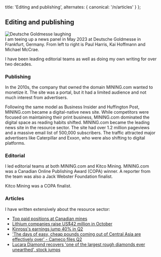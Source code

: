 
  title: 'Editing and publishing',
  alternates: {
    canonical: '/n/articles'
  }
};

## Editing and publishing

<AnimatedName />

<div className="">
  <Image src={dg} alt="Deutsche Goldmesse laughing" />
</div>

<div className="text-sm text-gray-500 mt-2">I am teeing up a news panel in May 2023 at Deutsche Goldmesse in Frankfurt, Germany. From left to right is Paul Harris, Kai Hoffmann and Michael McCrae.</div>

I have been leading editorial teams as well as doing my own writing for over two decades. 

### Publishing

In the 2010s, the company that owned the domain MINING.com wanted to monetize it. The site was a portal, but it had a limited audience and not much interest from advertisers. 

Following the same model as Business Insider and Huffington Post, MINING.com became a digital-native news site. While competitors were focused on maintaining their print business, MINING.com dominated the digital space as reading habits shifted. MINING.com became the leading news site in the resource sector. The site had over 1.2 million pageviews and a massive email list of 500,000 subscribers. The traffic attracted major advertisers like Caterpillar and Exxon, who were also shifting to digital platforms. 

### Editorial

I led editorial teams at both MINING.com and Kitco Mining. MINING.com was a Canadian Online Publishing Award (COPA) winner. A reporter from the team was also a Jack Webster Foundation finalist. 

Kitco Mining was a COPA finalist. 

### Articles

I have written extensively about the resource sector: 

- [Top paid positions at Canadian mines](https://www.linkedin.com/pulse/top-paid-positions-canadian-mines-michael-allan-mccrae-mba-cma/?trackingId=JXQz4CdqRtmCQf99vP2aPQ%3D%3D)
- [Lithium companies raise US$42 million in October](https://www.linkedin.com/pulse/lithium-companies-raise-us42-million-october-mccrae-mba-cma/?trackingId=JXQz4CdqRtmCQf99vP2aPQ%3D%3D)
- [Kinross's earnings jump 40% in Q2](https://www.kitco.com/news/article/2024-07-31/kinrosss-earnings-jump-40-q2) 
- ['The days of easy, cheap pounds coming out of Central Asia are effectively over' - Cameco files Q2](https://www.kitco.com/news/article/2024-07-31/days-easy-cheap-pounds-coming-out-central-asia-are-effectively-over-cameco) 
- [Lucara Diamond recovers 'one of the largest rough diamonds ever unearthed', stock jumps](https://www.kitco.com/news/article/2024-08-22/lucara-diamond-recovers-one-largest-rough-diamonds-ever-unearthed-stock) 